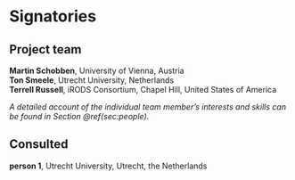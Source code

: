 # Signatories
<!-- 
This section provides the ISC with a view of the support received from the community for a proposal. Acceptance isn't predicated on popularity but community acceptance is important.  Willingness to accept outside input is also a good marker for project delivery. 

An optional section would be for R-Core signatories where changes to R are proposed.
-->

## Project team

**Martin Schobben**, University of Vienna, Austria    
**Ton Smeele**, Utrecht University, Netherlands     
**Terrell Russell**, iRODS Consortium, Chapel Hill, United States of America  

*A detailed account of the individual team member's interests and skills can be found in Section \@ref(sec:people).*

<!-- 
Who are the people responsible for actually delivering the project if the proposal gets accepted and are already signed up and rearing to go?
-->

<!-- ## Contributors -->


<!-- 
Who are the people who have actively helped with this proposal but won't necessarily be on the core project team later?
-->

## Consulted

**person 1**, Utrecht University, Utrecht, the Netherlands    

<!-- 
Who has been given the opportunity to provide feedback on the proposal? This should include any R Consortium & ISC members who the proposal has been discussed with.
-->

